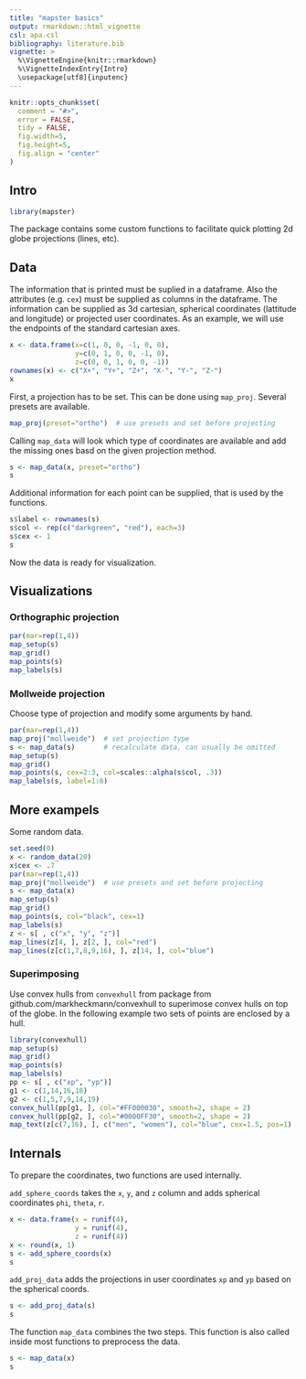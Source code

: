 ```yaml
---
title: "mapster basics"
output: rmarkdown::html_vignette
csl: apa.csl
bibliography: literature.bib
vignette: >
  %\VignetteEngine{knitr::rmarkdown}
  %\VignetteIndexEntry{Intro}
  \usepackage[utf8]{inputenc}
---
```



```r
knitr::opts_chunk$set(
  comment = "#>",
  error = FALSE,
  tidy = FALSE,
  fig.width=5, 
  fig.height=5,
  fig.align = "center"
)
```

## Intro

```r
library(mapster)
```

The package contains some custom functions to facilitate quick plotting 2d globe projections (lines, etc). 


## Data

The information that is printed must be suplied in a dataframe. Also the attributes (e.g. `cex`) must be supplied as columns in the dataframe. 
The information can be supplied as 3d cartesian, spherical coordinates (lattitude and longitude) or projected user coordinates. As an example, we will use the endpoints of the standard cartesian axes.

```r
x <- data.frame(x=c(1, 0, 0, -1, 0, 0),
                y=c(0, 1, 0, 0, -1, 0),
                z=c(0, 0, 1, 0, 0, -1))
rownames(x) <- c("X+", "Y+", "Z+", "X-", "Y-", "Z-")
x
```

First, a projection has to be set. This can be done using `map_proj`. Several presets are available.

```r
map_proj(preset="ortho")  # use presets and set before projecting
```

Calling `map_data` will look which type of coordinates are available and add the missing ones basd on the given projection method.

```r
s <- map_data(x, preset="ortho")
s
```

Additional information  for each point can be supplied, that is used by the functions.

```r
s$label <- rownames(s)
s$col <- rep(c("darkgreen", "red"), each=3)
s$cex <- 1
s
```

Now the data is ready for visualization.



## Visualizations

### Orthographic projection

```r
par(mar=rep(1,4))
map_setup(s)
map_grid()
map_points(s)
map_labels(s)
```


### Mollweide projection

Choose type of projection and modify some arguments by hand.

```r
par(mar=rep(1,4))
map_proj("mollweide")  # set projection type
s <- map_data(s)       # recalculate data, can usually be omitted
map_setup(s)
map_grid()
map_points(s, cex=2:3, col=scales::alpha(s$col, .3))
map_labels(s, label=1:6)
```


## More exampels

Some random data.

```r
set.seed(0)
x <- random_data(20)
x$cex <- .7
par(mar=rep(1,4))
map_proj("mollweide")  # use presets and set before projecting
s <- map_data(x)
map_setup(s)
map_grid()
map_points(s, col="black", cex=1)
map_labels(s)
z <- s[ , c("x", "y", "z")]
map_lines(z[4, ], z[2, ], col="red")
map_lines(z[c(1,7,8,9,16), ], z[14, ], col="blue")
```


### Superimposing

Use convex hulls from `convexhull` from package from github.com/markheckmann/convexhull to superimose convex hulls on top of the globe. In the following example two sets of points are enclosed by a hull.

```r
library(convexhull)
map_setup(s)
map_grid()
map_points(s)
map_labels(s)
pp <- s[ , c("xp", "yp")]
g1 <- c(1,14,16,18)
g2 <- c(1,5,7,9,14,19) 
convex_hull(pp[g1, ], col="#FF000030", smooth=2, shape = 2)
convex_hull(pp[g2, ], col="#0000FF30", smooth=2, shape = 2)
map_text(z[c(7,16), ], c("men", "women"), col="blue", cex=1.5, pos=1)
```


## Internals

To prepare the coordinates, two functions are used internally.

`add_sphere_coords` takes the `x`, `y`, and `z` column and adds spherical coordinates `phi`, `theta`, `r`. 

```r
x <- data.frame(x = runif(4),
                y = runif(4),
                z = runif(4))
x <- round(x, 1)
s <- add_sphere_coords(x)
s
```

`add_proj_data` adds the projections in user coordinates `xp` and `yp` based on the spherical coords. 

```r
s <- add_proj_data(s)
s
```

The function `map_data` combines the two steps. This function is also called inside most functions to preprocess the data.

```r
s <- map_data(x)
s
```








